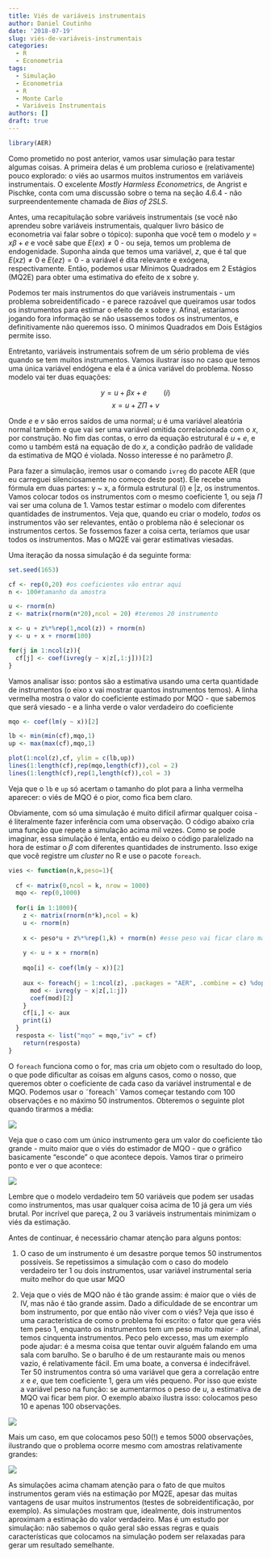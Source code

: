 ```yaml
---
title: Viés de variáveis instrumentais
author: Daniel Coutinho
date: '2018-07-19'
slug: viés-de-variáveis-instrumentais
categories:
  - R
  - Econometria
tags:
  - Simulação
  - Econometria
  - R
  - Monte Carlo
  - Variáveis Instrumentais
authors: []
draft: true
---
```


```r

library(AER)

```

Como prometido no post anterior, vamos usar simulação para testar algumas coisas. A primeira delas é um problema curioso e (relativamente) pouco explorado: o viés ao usarmos muitos instrumentos em variáveis instrumentais. O excelente *Mostly Harmless Econometrics*, de Angrist e Pischke, conta com uma discussão sobre o tema na seção 4.6.4 - não surpreendentemente chamada de *Bias of 2SLS*.  

Antes, uma recapitulação sobre variáveis instrumentais (se você não aprendeu sobre variáveis instrumentais, qualquer livro básico de econometria vai falar sobre o tópico): suponha que você tem o modelo $y =x\beta+e$ e você sabe que $E(ex) \neq 0$ - ou seja, temos um problema de endogenidade. Suponha ainda que temos uma variável, $z$, que é tal que $E(xz) \neq 0$ e $E(ez) = 0$ - a variável é dita relevante e exógena, respectivamente. Então, podemos usar Mínimos Quadrados em 2 Estágios (MQ2E) para obter uma estimativa do efeito de x sobre y. 

Podemos ter mais instrumentos do que variáveis instrumentais - um problema sobreidentificado - e parece razoável que queiramos usar todos os instrumentos para estimar o efeito de x sobre y. Afinal, estaríamos jogando fora informação se não usassemos todos os instrumentos, e definitivamente não queremos isso. O mínimos Quadrados em Dois Estágios permite isso. 

Entretanto, variáveis instrumentais sofrem de um sério problema de viés quando se tem muitos instrumentos. Vamos ilustrar isso no caso que temos uma única variável endógena e ela é a única variável do problema. Nosso modelo vai ter duas equações:

$$y = u+\beta{}x+e \quad \quad (i)$$
$$x = u + Z\Pi + v$$

Onde $e$ e $v$ são erros saídos de uma normal; $u$ é uma variável aleatória normal também e que vai ser uma variável omitida correlacionada com o $x$, por construção. No fim das contas, o erro da equação estrutural é $u + e$, e como u também está na equação de do $x$, a condição padrão de validade da estimativa de MQO é violada. Nosso interesse é no parâmetro $\beta$.

Para fazer a simulação, iremos usar o comando `ivreg` do pacote AER (que eu carreguei silenciosamente no começo deste post). Ele recebe uma fórmula em duas partes: y ~ x, a fórmula estrutural $(i)$ e |z, os instrumentos. Vamos colocar todos os instrumentos com o mesmo coeficiente 1, ou seja $\Pi$ vai ser uma coluna de 1. Vamos testar estimar o modelo com diferentes quantidades de instrumentos. Veja que, quando eu criar o modelo, *todos* os instrumentos vão ser relevantes, então o problema não é selecionar os instrumentos certos. Se fossemos fazer a coisa certa, teríamos que usar todos os instrumentos. Mas o MQ2E vai gerar estimativas viesadas.

Uma iteração da nossa simulação é da seguinte forma:

```r

set.seed(1653)

cf <- rep(0,20) #os coeficientes vão entrar aqui
n <- 100#tamanho da amostra

u <- rnorm(n)
z <- matrix(rnorm(n*20),ncol = 20) #teremos 20 instrumento

x <- u + z%*%rep(1,ncol(z)) + rnorm(n)
y <- u + x + rnorm(100)

for(j in 1:ncol(z)){
  cf[j] <- coef(ivreg(y ~ x|z[,1:j]))[2]
}

```

Vamos analisar isso: pontos são a estimativa usando uma certa quantidade de instrumentos (o eixo x vai mostrar quantos instrumentos temos). A linha vermelha mostra o valor do coeficiente estimado por MQO - que sabemos que será viesado - e a linha verde o valor verdadeiro do coeficiente


```r

mqo <- coef(lm(y ~ x))[2]

lb <- min(min(cf),mqo,1)
up <- max(max(cf),mqo,1)

plot(1:ncol(z),cf, ylim = c(lb,up))
lines(1:length(cf),rep(mqo,length(cf)),col = 2)
lines(1:length(cf),rep(1,length(cf)),col = 3)

```

Veja que o `lb` e `up` só acertam o tamanho do plot para a linha vermelha aparecer: o viés de MQO é o pior, como fica bem claro. 

Obviamente, com só uma simulação é muito difícil afirmar qualquer coisa - é literalmente fazer inferência com uma observação. O código abaixo cria uma função que repete a simulação acima mil vezes. Como se pode imaginar, essa simulação é lenta, então eu deixo o código paralelizado na hora de estimar o $\beta$ com diferentes quantidades de instrumento. Isso exige que você registre um *cluster* no R e use o pacote `foreach`. 


```r

vies <- function(n,k,peso=1){
  
  cf <- matrix(0,ncol = k, nrow = 1000)
  mqo <- rep(0,1000)
  
  for(i in 1:1000){
    z <- matrix(rnorm(n*k),ncol = k)
    u <- rnorm(n)
    
    x <- peso*u + z%*%rep(1,k) + rnorm(n) #esse peso vai ficar claro mais embaixo
    
    y <- u + x + rnorm(n)
    
    mqo[i] <- coef(lm(y ~ x))[2]
    
    aux <- foreach(j = 1:ncol(z), .packages = "AER", .combine = c) %dopar% {
      mod <- ivreg(y ~ x|z[,1:j])
      coef(mod)[2]
    }
    cf[i,] <- aux
    print(i)
  }
  resposta <- list("mqo" = mqo,"iv" = cf)
    return(resposta)
}

```

O `foreach` funciona como o for, mas cria *um* objeto com o resultado do loop, o que pode dificultar as coisas em alguns casos, como o nosso, que queremos obter o coeficiente de cada caso da variável instrumental e de MQO. Podemos usar o ˜foreach˜ Vamos começar testando com 100 observações e no máximo 50 instrumentos. Obteremos o seguinte plot quando tirarmos a média:

![](/post/vies-iv/simu_1.png)

Veja que o caso com um único instrumento gera um valor do coeficiente tão grande - muito maior que o viés do estimador de MQO - que o gráfico basicamente "esconde" o que acontece depois. Vamos tirar o primeiro ponto e ver o que acontece:

![](/post/vies-iv/simu_1_detalhe.png)

Lembre que o modelo verdadeiro tem 50 variáveis que podem ser usadas como instrumentos, mas usar qualquer coisa acima de 10 já gera um viés brutal. Por incrível que pareça, 2 ou 3 variáveis instrumentais minimizam o viés da estimação. 

Antes de continuar, é necessário chamar atenção para alguns pontos:

1. O caso de um instrumento é um desastre porque temos 50 instrumentos possíveis. Se repetissimos a simulação com o caso do modelo verdadeiro ter 1 ou dois instrumentos, usar variável instrumental seria muito melhor do que usar MQO

2. Veja que o viés de MQO não é tão grande assim: é maior que o viés de IV, mas não é tão grande assim. Dado a dificuldade de se encontrar um bom instrumento, por que então não viver com o viés? Veja que isso é uma característica de como o problema foi escrito: o fator que gera viés tem peso 1, enquanto os instrumentos tem um peso muito maior - afinal, temos cinquenta instrumentos. Peco pelo excesso, mas um exemplo pode ajudar: é a mesma coisa que tentar ouvir alguém falando em uma sala com barulho. Se o barulho é de um restaurante mais ou menos vazio, é relativamente fácil. Em uma boate, a conversa é indecifrável. Ter 50 instrumentos contra só uma variável que gera a correlação entre $x$ e $e$, que tem coeficiente 1, gera um viés pequeno. Por isso que existe a variável peso na função: se aumentarmos o peso de $u$, a estimativa de MQO vai ficar bem pior. O exemplo abaixo ilustra isso: colocamos peso 10 e apenas 100 observações.

![](/post/vies-iv/caso_6.png)

Mais um caso, em que colocamos peso 50(!) e temos 5000 observações, ilustrando que o problema ocorre mesmo com amostras relativamente grandes:

![](/post/vies-iv/caso_9.png)

As simulações acima chamam atenção para o fato de que muitos instrumentos geram viés na estimação por MQ2E, apesar das muitas vantagens de usar muitos instrumentos (testes de sobreidentificação, por exemplo). As simulações mostram que, idealmente, dois instrumentos aproximam a estimação do valor verdadeiro. Mas é um estudo por simulação: não sabemos o quão geral são essas regras e quais características que colocamos na simulação podem ser relaxadas para gerar um resultado semelhante.